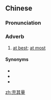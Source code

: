 ==Chinese==
{{zh-forms}}

===Pronunciation===
{{zh-pron
|m=chōngqíliàng
|c=cung1 kei4 leong6
|cat=adv
}}

===Adverb===
{{zh-adv}}

# [[at best]]; [[at most]]

====Synonyms====
* {{zh-l|頂多}}
* {{zh-l|至多}}
* {{zh-l|最多}}

[[zh:充其量]]